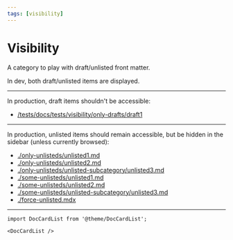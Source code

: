 ```yaml
---
tags: [visibility]
---
```


# Visibility

A category to play with draft/unlisted front matter.

In dev, both draft/unlisted items are displayed.

---

In production, draft items shouldn't be accessible:

- [/tests/docs/tests/visibility/only-drafts/draft1](pathname:///tests/docs/tests/visibility/only-drafts/draft1)

---

In production, unlisted items should remain accessible, but be hidden in the sidebar (unless currently browsed):

- [./only-unlisteds/unlisted1.md](./only-unlisteds/unlisted1.mdx)
- [./only-unlisteds/unlisted2.md](./only-unlisteds/unlisted2.mdx)
- [./only-unlisteds/unlisted-subcategory/unlisted3.md](./only-unlisteds/unlisted-subcategory/unlisted3.mdx)
- [./some-unlisteds/unlisted1.md](./some-unlisteds/unlisted1.mdx)
- [./some-unlisteds/unlisted2.md](./some-unlisteds/unlisted2.mdx)
- [./some-unlisteds/unlisted-subcategory/unlisted3.md](./some-unlisteds/unlisted-subcategory/unlisted3.mdx)
- [./force-unlisted.mdx](./force-unlisted.mdx)

---

```mdx-code-block
import DocCardList from '@theme/DocCardList';

<DocCardList />
```
